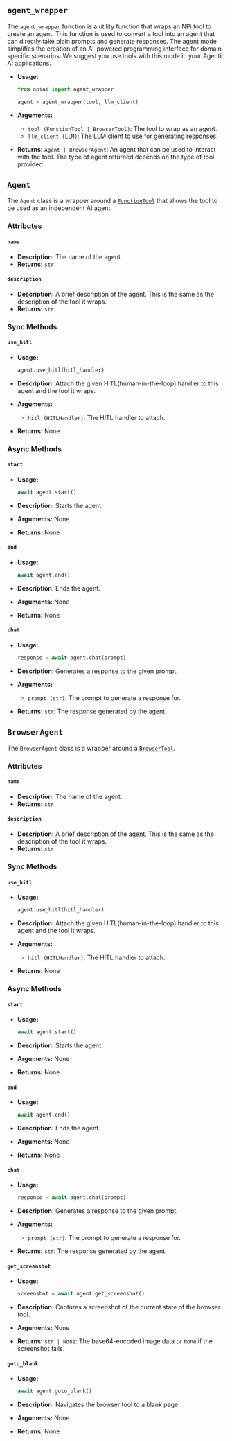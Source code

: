## `agent_wrapper`

The `agent_wrapper` function is a utility function that wraps an NPi tool to create an agent. This function is used to convert a tool into an agent that can directly take plain prompts and generate responses. The agent mode simplifies the creation of an AI-powered programming interface for domain-specific scenarios. We suggest you use tools with this mode in your Agentic AI applications.

- **Usage:**

  ```python
  from npiai import agent_wrapper

  agent = agent_wrapper(tool, llm_client)
  ```

- **Arguments:**
  - `tool (FunctionTool | BrowserTool)`: The tool to wrap as an agent.
  - `llm_client (LLM)`: The LLM client to use for generating responses.

- **Returns:** `Agent | BrowserAgent`: An agent that can be used to interact with the tool. The type of agent returned depends on the type of tool provided.

## `Agent`

The `Agent` class is a wrapper around a [`FunctionTool`](./function-tool) that allows the tool to be used as an independent AI agent.

### Attributes

#### `name`

- **Description:** The name of the agent.
- **Returns:** `str`

#### `description`

- **Description:** A brief description of the agent. This is the same as the description of the tool it wraps.
- **Returns:** `str`

### Sync Methods

#### `use_hitl`

- **Usage:**

  ```python
  agent.use_hitl(hitl_handler)
  ```

- **Description:**  Attach the given HITL(human-in-the-loop) handler to this agent and the tool it wraps.
- **Arguments:**
  - `hitl (HITLHandler)`: The HITL handler to attach.
- **Returns:** None

### Async Methods

#### `start`

- **Usage:**

  ```python
  await agent.start()
  ```

- **Description:** Starts the agent.
- **Arguments:** None
- **Returns:** None

#### `end`

- **Usage:**

  ```python
  await agent.end()
  ```

- **Description:** Ends the agent.
- **Arguments:** None
- **Returns:** None

#### `chat`

- **Usage:**

  ```python
  response = await agent.chat(prompt)
  ```

- **Description:** Generates a response to the given prompt.
- **Arguments:**
  - `prompt (str)`: The prompt to generate a response for.
- **Returns:** `str`: The response generated by the agent.

## `BrowserAgent`

The `BrowserAgent` class is a wrapper around a [`BrowserTool`](./browser-tool).

### Attributes

#### `name`

- **Description:** The name of the agent.
- **Returns:** `str`

#### `description`

- **Description:** A brief description of the agent. This is the same as the description of the tool it wraps.
- **Returns:** `str`

### Sync Methods

#### `use_hitl`

- **Usage:**

  ```python
  agent.use_hitl(hitl_handler)
  ```

- **Description:**  Attach the given HITL(human-in-the-loop) handler to this agent and the tool it wraps.
- **Arguments:**
  - `hitl (HITLHandler)`: The HITL handler to attach.
- **Returns:** None

### Async Methods

#### `start`

- **Usage:**

  ```python
  await agent.start()
  ```

- **Description:** Starts the agent.
- **Arguments:** None
- **Returns:** None

#### `end`

- **Usage:**

  ```python
  await agent.end()
  ```

- **Description:** Ends the agent.
- **Arguments:** None
- **Returns:** None

#### `chat`

- **Usage:**

  ```python
  response = await agent.chat(prompt)
  ```

- **Description:** Generates a response to the given prompt.
- **Arguments:**
  - `prompt (str)`: The prompt to generate a response for.
- **Returns:** `str`: The response generated by the agent.

#### `get_screenshot`

- **Usage:**

  ```python
  screenshot = await agent.get_screenshot()
  ```

- **Description:** Captures a screenshot of the current state of the browser tool.
- **Arguments:** None
- **Returns:** `str | None`: The base64-encoded image data or `None` if the screenshot fails.

#### `goto_blank`

- **Usage:**

  ```python
  await agent.goto_blank()
  ```

- **Description:** Navigates the browser tool to a blank page.
- **Arguments:** None
- **Returns:** None
